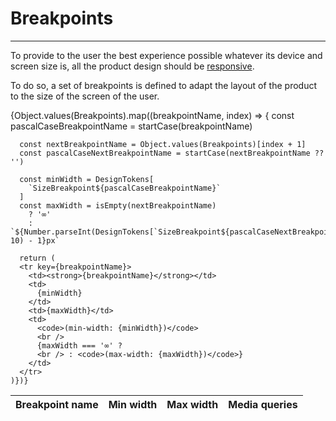 


<Meta title="Atoms/Breakpoints" />

# Breakpoints

---

To provide to the user the best experience possible whatever its device and
screen size is, all the product design should be
[responsive](https://developer.mozilla.org/en-US/docs/Learn/CSS/CSS_layout/Responsive_Design).

To do so, a set of breakpoints is defined to adapt the layout of the product to
the size of the screen of the user.

<table style={{ textAlign: 'center', width: '100%' }}>
  <thead>
    <tr>
      <th>Breakpoint name</th>
      <th>Min width</th>
      <th>Max width</th>
      <th>Media queries</th>
    </tr>
  </thead>
  <tbody>
    {Object.values(Breakpoints).map((breakpointName, index) => {
      const pascalCaseBreakpointName = startCase(breakpointName)

      const nextBreakpointName = Object.values(Breakpoints)[index + 1]
      const pascalCaseNextBreakpointName = startCase(nextBreakpointName ?? '')

      const minWidth = DesignTokens[
        `SizeBreakpoint${pascalCaseBreakpointName}`
      ]
      const maxWidth = isEmpty(nextBreakpointName)
        ? '∞'
        : `${Number.parseInt(DesignTokens[`SizeBreakpoint${pascalCaseNextBreakpointName}`], 10) - 1}px`

      return (
      <tr key={breakpointName}>
        <td><strong>{breakpointName}</strong></td>
        <td>
          {minWidth}
        </td>
        <td>{maxWidth}</td>
        <td>
          <code>(min-width: {minWidth})</code>
          <br />
          {maxWidth === '∞' ?
          <br /> : <code>(max-width: {maxWidth})</code>}
        </td>
      </tr>
    )})}

  </tbody>
</table>

